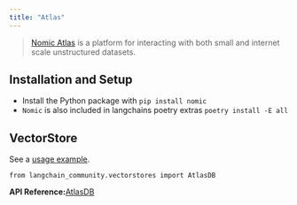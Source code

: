 ```yaml
---
title: "Atlas"
---
```


> [Nomic Atlas](https://docs.nomic.ai/index.html) is a platform for interacting with both small and internet scale unstructured datasets.

## Installation and Setup

* Install the Python package with `pip install nomic`
* `Nomic` is also included in langchains poetry extras `poetry install -E all`

## VectorStore

See a [usage example](/oss/integrations/vectorstores/atlas).

```
from langchain_community.vectorstores import AtlasDB
```

**API Reference:**[AtlasDB](https://python.langchain.com/api_reference/community/vectorstores/langchain_community.vectorstores.atlas.AtlasDB.html)
